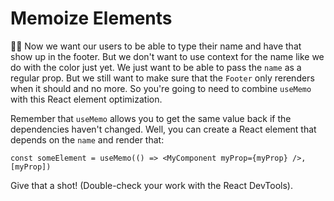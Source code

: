 # Memoize Elements

<EpicVideo url="https://www.epicreact.dev/workshops/react-performance/memoize-elements" />

👨‍💼 Now we want our users to be able to type their name and have that show up in
the footer. But we don't want to use context for the name like we do with the
color just yet. We just want to be able to pass the `name` as a regular prop.
But we still want to make sure that the `Footer` only rerenders when it should
and no more. So you're going to need to combine `useMemo` with this React
element optimization.

Remember that `useMemo` allows you to get the same value back if the
dependencies haven't changed. Well, you can create a React element that depends
on the `name` and render that:

```tsx
const someElement = useMemo(() => <MyComponent myProp={myProp} />, [myProp])
```

Give that a shot! (Double-check your work with the React DevTools).
